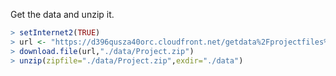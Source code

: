 Get the data and unzip it.

```r
> setInternet2(TRUE)
> url <- "https://d396qusza40orc.cloudfront.net/getdata%2Fprojectfiles%2FUCI%20HAR%20Dataset.zip"
> download.file(url,"./data/Project.zip")
> unzip(zipfile="./data/Project.zip",exdir="./data")
```
